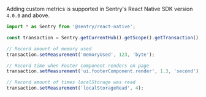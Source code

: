 Adding custom metrics is supported in Sentry's React Native SDK version `4.0.0` and above.

```javascript
import * as Sentry from '@sentry/react-native';

const transaction = Sentry.getCurrentHub().getScope().getTransaction();

// Record amount of memory used
transaction.setMeasurement('memoryUsed', 123, 'byte');

// Record time when Footer component renders on page
transaction.setMeasurement('ui.footerComponent.render', 1.3, 'second');

// Record amount of times localStorage was read
transaction.setMeasurement('localStorageRead', 4);
```
